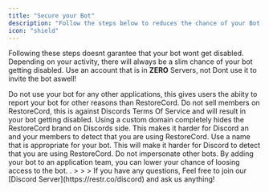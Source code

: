 ```yaml
---
title: "Secure your Bot"
description: "Follow the steps below to reduces the chance of your Bot getting banned."
icon: "shield"
---
```

<Note>Following these steps doesnt garantee that your bot wont get disabled. Depending on your activity, there will always be a slim chance of your bot getting disabled.</Note>
<CardGroup cols={1}>
  <Card title="Do not use your main account!" icon="square-1" color="#ea5a0c">
    Use an account that is in **ZERO** Servers, not Dont use it to invite the bot aswell!
  </Card>

  <Card title="Only use the bot for RestoreCord." icon="square-2" color="#dc2626">
    Do not use your bot for any other applications, this gives users the abiity to report your bot for other reasons than RestoreCord.
  </Card>

  <Card title="Do not sell Members on RestoreCord." icon="square-3" color="#dc2626">
    Do not sell members on RestoreCord, this is against Discords Terms Of Service and will result in your bot getting disabled.
  </Card>

  <Card title="Use a custom domain." icon="square-4" color="#16a34a">
    Using a custom domain completely hides the RestoreCord brand on Discords side. This makes it harder for Discord an and your members to detect that you are using RestoreCord.
  </Card>

  <Card title="Use an appropriate bot name." icon="square-5" color="#dc2626">
    Use a name that is appropriate for your bot. This will make it harder for Discord to detect that you are using RestoreCord. Do not impersonate other bots.
  </Card>

  <Card title="Add the bot to an application team." icon="square-6" color="#0285c7">
    By adding your bot to an application team, you can lower your chance of loosing access to the bot.  .
  </Card>

</CardGroup>
>
>
>
<Info>
  <Card title="Any Questions?" icon="question" href="https://restr.co/discord">
    If you have any questions, Feel free to join our [Discord Server](https://restr.co/discord) and ask us anything!
  </Card>
</Info>